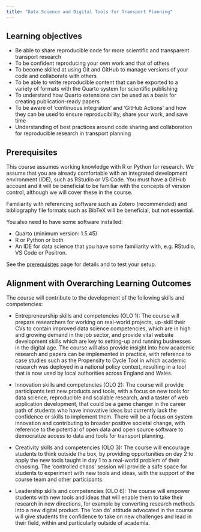 ```yaml
---
title: "Data Science and Digital Tools for Transport Planning"
---
```

<!-- Course team (TBC):

Robin Lovelace, Rosa Felix, TBC -->

## Learning objectives

- Be able to share reproducible code for more scientific and transparent transport research
- To be confident reproducing your own work and that of others
- To become skilled at using Git and GitHub to manage versions of your code and collaborate with others
- To be able to write reproducible content that can be exported to a variety of formats with the Quarto system for scientific publishing
- To understand how Quarto extensions can be used as a basis for creating publication-ready papers
- To be aware of 'continuous integration' and 'GitHub Actions' and how they can be used to ensure reproducibility, share your work, and save time
- Understanding of best practices around code sharing and collaboration for reproducible research in transport planning

## Prerequisites

This course assumes working knowledge with R or Python for research.
We assume that you are already comfortable with an integrated development environment (IDE), such as RStudio or VS Code.
You must have a GitHub account and it will be beneficial to be familiar with the concepts of version control, although we will cover these in the course.

Familiarity with referencing software such as Zotero (recommended) and bibliography file formats such as BibTeX will be beneficial, but not essential.

You also need to have some software installed:

- Quarto (minimum version: 1.5.45)
- R or Python or both
- An IDE for data science that you have some familiarity with, e.g. RStudio, VS Code or Positron.

See the [prerequisites](prerequisites) page for details and to test your setup.

## Alignment with Overarching Learning Outcomes

<!-- ### OLO 1: Entrepreneurship skills and competencies

> The capacity to identify, synthesize and act upon opportunities and ideas to create social, cultural and financial
value for others, including translating innovations into feasible business solutions, with sustainability at their
core, and to lead and support others in this process.

### OLO 2: Innovation skills and competencies

The ability to evaluate the research experiences combined with the knowledge, ideas and technology of
others to create, test and implement new or significantly improved products, services, processes, policies, new
business models or jobs, and to mobilize system innovation to contribute to broader societal change, while
evaluating the unintended consequences of innovation and technology.

### OLO 3: Creativity skills and competencies

The ability to extend boundaries and systematically explore and generate new ideas and to inspire and support others in this process and contribute to the further development of those ideas.

### OLO 4: Intercultural skills and competencies

The ability to engage and act internationally and to function effectively ‐ in research and other activities ‐ 
across cultures, sectors and/or organizations, to think and act appropriately and to communicate and work
with people from different cultural and organizational backgrounds.

### OLO 5: Making value judgments and sustainability competencies

The ability to identify short‐ and long‐term future consequences of plans and decisions from an integrated
scientific, ethical and intergenerational perspective and to merge this into their professional activities, moving
towards a sustainable and green society.


### OLO 6: Leadership skills and competencies

The ability of decision‐making and leadership based on a holistic understanding of the contributions of Higher Education, research and business to value creation. -->

The course will contribute to the development of the following skills and competencies:

- Entrepreneurship skills and competencies (OLO 1): The course will prepare researchers for working on real-world projects, up-skill their CVs to contain improved data science competencies, which are in high and growing demand in the job sector, and provide vital website development skills which are key to setting-up and running businesses in the digital age. The course will also provide insight into how academic research and papers can be implemented in practice, with reference to case studies such as the Propensity to Cycle Tool in which academic research was deployed in a national policy context, resulting in a tool that is now used by local authorities across England and Wales.

- Innovation skills and competencies (OLO 2): The course will provide participants test new products and tools, with a focus on new tools for data science, reproducible and scalable research, and a taster of web application development, that could be a game changer in the career path of students who have innovative ideas but currently lack the confidence or skills to implement them. There will be a focus on system innovation and contributing to broader positive societal change, with reference to the potential of open data and open source software to democratize access to data and tools for transport planning.

- Creativity skills and competencies (OLO 3): The course will encourage students to think outside the box, by providing opportunities on day 2 to apply the new tools taught in day 1 to a real-world problem of their choosing. The 'controlled chaos' session will provide a safe space for students to experiment with new tools and ideas, with the support of the course team and other participants.

- Leadership skills and competencies (OLO 6): The course will empower students with new tools and ideas that will enable them to take their research in new directions, for example by converting research methods into a new digital product. The 'can do' attitude advocated in the course will give students the confidence to take on new challenges and lead in their field, within and particularly outside of academia.